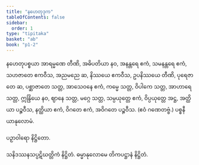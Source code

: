 ```yaml
---
title: "နဟေတုဒုက"
tableOfContents: false
sidebar:
  order: 1
type: "tipitaka"
basket: "ab"
book: "p1-2"
---
```



<DynamicBreadcrumb />

<Division number="66" book="p1-2" e="ch" v="37" p="493">

<Paragraph number="3099" book="p1-2">
နဟေတုပစ္စယာ အာရမ္မဏေ တီဏိ, အဓိပတိယာ နဝ, အနန္တရေ ဧကံ, သမနန္တရေ ဧကံ, သဟဇာတေ ဧကဝီသ, အညမညေ ဆ, နိဿယေ ဧကဝီသ, ဥပနိဿယေ တီဏိ, ပုရေဇာတေ ဆ, ပစ္ဆာဇာတေ သတ္တ, အာသေဝနေ ဧကံ, ကမ္မေ သတ္တ, ဝိပါကေ သတ္တ, အာဟာရေ သတ္တ, ဣန္ဒြိယေ နဝ, ဈာနေ သတ္တ, မဂ္ဂေ သတ္တ, သမ္ပယုတ္တေ ဧကံ, ဝိပ္ပယုတ္တေ အဋ္ဌ, အတ္ထိယာ ပဉ္စဝီသ, နတ္ထိယာ ဧကံ, ဝိဂတေ ဧကံ, အဝိဂတေ ပဉ္စဝီသ. (ဧဝံ ဂဏေတဗ္ဗံ.)

</Paragraph>
</Division>

<Paragraph number="3100" type="center" book="p1-2">
ပစ္စနီယာနုလောမံ.

  
ပဉှာဝါရော နိဋ္ဌိတော.



</Paragraph>

<Paragraph number="3101" type="center" book="p1-2">
သနိဒဿနသပ္ပဋိဃတ္တိကံ နိဋ္ဌိတံ.



</Paragraph>

<Paragraph number="3102" type="center" book="p1-2">
ဓမ္မာနုလောမေ တိကပဋ္ဌာနံ နိဋ္ဌိတံ.
</Paragraph>